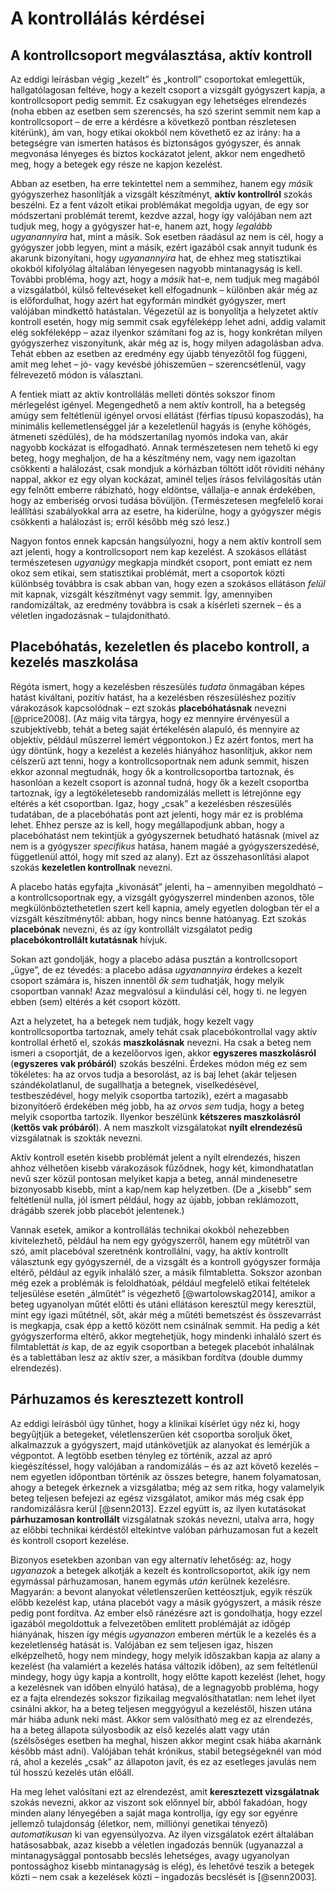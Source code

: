 # A kontrollálás kérdései

## A kontrollcsoport megválasztása, aktív kontroll

Az eddigi leírásban végig „kezelt” és „kontroll” csoportokat emlegettük, hallgatólagosan feltéve, hogy a kezelt csoport a vizsgált gyógyszert kapja, a kontrollcsoport pedig semmit. Ez csakugyan egy lehetséges elrendezés (noha ebben az esetben sem szerencsés, ha szó szerint semmit nem kap a kontrollcsoport -- de erre a kérdésre a következő pontban részletesen kitérünk), ám van, hogy etikai okokból nem követhető ez az irány: ha a betegségre van ismerten hatásos és biztonságos gyógyszer, és annak megvonása lényeges és biztos kockázatot jelent, akkor nem engedhető meg, hogy a betegek egy része ne kapjon kezelést.

Abban az esetben, ha erre tekintettel nem a semmihez, hanem egy *másik* gyógyszerhez hasonlítják a vizsgált készítményt, **aktív kontrollról** szokás beszélni. Ez a fent vázolt etikai problémákat megoldja ugyan, de egy sor módszertani problémát teremt, kezdve azzal, hogy így valójában nem azt tudjuk meg, hogy a gyógyszer hat-e, hanem azt, hogy *legalább ugyanannyira* hat, mint a másik. Sok esetben ráadásul az nem is cél, hogy a gyógyszer jobb legyen, mint a másik, ezért igazából csak annyit tudunk és akarunk bizonyítani, hogy *ugyanannyira* hat, de ehhez meg statisztikai okokból kifolyólag általában lényegesen nagyobb mintanagyság is kell. További probléma, hogy azt, hogy a *másik* hat-e, nem tudjuk meg magából a vizsgálatból, külső feltevéseket kell elfogadnunk -- különben akár még az is előfordulhat, hogy azért hat egyformán mindkét gyógyszer, mert valójában mindkettő hatástalan. Végezetül az is bonyolítja a helyzetet aktív kontroll esetén, hogy míg semmit csak egyféleképp lehet adni, addig valamit elég sokféleképp -- azaz ilyenkor számítani fog az is, hogy konkrétan milyen gyógyszerhez viszonyítunk, akár még az is, hogy milyen adagolásban adva. Tehát ebben az esetben az eredmény egy újabb tényezőtől fog függeni, amit meg lehet -- jó- vagy kevésbé jóhiszeműen -- szerencsétlenül, vagy félrevezető módon is választani.

A fentiek miatt az aktív kontrollálás melleti döntés sokszor finom mérlegelést igényel. Megengedhető a nem aktív kontroll, ha a betegség amúgy sem feltétlenül igényel orvosi ellátást (férfias típusú kopaszodás), ha minimális kellemetlenséggel jár a kezeletlenül hagyás is (enyhe köhögés, átmeneti szédülés), de ha módszertanilag nyomós indoka van, akár nagyobb kockázat is elfogadható. Annak természetesen nem tehető ki egy beteg, hogy meghaljon, de ha a készítmény nem, vagy nem igazoltan csökkenti a halálozást, csak mondjuk a kórházban töltött időt rövidíti néhány nappal, akkor ez egy olyan kockázat, aminél teljes írásos felvilágosítás után egy felnőtt emberre rábízható, hogy eldöntse, vállalja-e annak érdekében, hogy az emberiség orvosi tudása bővüljön. (Természetesen megfelelő korai leállítási szabályokkal arra az esetre, ha kiderülne, hogy a gyógyszer mégis csökkenti a halálozást is; erről később még szó lesz.)

Nagyon fontos ennek kapcsán hangsúlyozni, hogy a nem aktív kontroll sem azt jelenti, hogy a kontrollcsoport nem kap kezelést. A szokásos ellátást természetesen *ugyanúgy* megkapja mindkét csoport, pont emiatt ez nem okoz sem etikai, sem statisztikai problémát, mert a csoportok közti különbség továbbra is csak abban van, hogy ezen a szokásos ellátáson *felül* mit kapnak, vizsgált készítményt vagy semmit. Így, amennyiben randomizáltak, az eredmény továbbra is csak a kísérleti szernek -- és a véletlen ingadozásnak -- tulajdonítható.

## Placebóhatás, kezeletlen és placebo kontroll, a kezelés maszkolása

Régóta ismert, hogy a kezelésben részesülés *tudata* önmagában képes hatást kiváltani, pozitív hatást, ha a kezelésben részesüléshez pozitív várakozások kapcsolódnak -- ezt szokás **placebóhatásnak** nevezni [@price2008]. (Az máig vita tárgya, hogy ez mennyire érvényesül a szubjektívebb, tehát a beteg saját értékelésén alapuló, és mennyire az objektív, például műszerrel lemért végpontokon.) Ez azért fontos, mert ha úgy döntünk, hogy a kezelést a kezelés hiányához hasonlítjuk, akkor nem célszerű azt tenni, hogy a kontrollcsoportnak nem adunk semmit, hiszen ekkor azonnal megtudnák, hogy ők a kontrollcsoportba tartoznak, és hasonlóan a kezelt csoport is azonnal tudná, hogy ők a kezelt csoportba tartoznak, így a legtökéletesebb randomizálás mellett is létrejönne egy eltérés a két csoportban. Igaz, hogy „csak” a kezelésben részesülés tudatában, de a placebóhatás pont azt jelenti, hogy már ez is probléma lehet. Ehhez persze az is kell, hogy megállapodjunk abban, hogy a placebóhatást nem tekintjük a gyógyszernek betudható hatásnak (mivel az nem is a gyógyszer *specifikus* hatása, hanem magáé a gyógyszerszedésé, függetlenül attól, hogy mit szed az alany). Ezt az összehasonlítási alapot szokás **kezeletlen kontrollnak** nevezni.

A placebo hatás egyfajta „kivonását” jelenti, ha -- amennyiben megoldható -- a kontrollcsoportnak egy, a vizsgált gyógyszerrel mindenben azonos, tőle megkülönböztethetetlen szert kell kapnia, amely egyetlen dologban tér el a vizsgált készítménytől: abban, hogy nincs benne hatóanyag. Ezt szokás **placebónak** nevezni, és az így kontrollált vizsgálatot pedig **placebókontrollált kutatásnak** hívjuk.

Sokan azt gondolják, hogy a placebo adása pusztán a kontrollcsoport „ügye”, de ez tévedés: a placebo adása *ugyanannyira* érdekes a kezelt csoport számára is, hiszen innentől *ők sem* tudhatják, hogy melyik csoportban vannak! Azaz megvalósul a kiindulási cél, hogy ti. ne legyen ebben (sem) eltérés a két csoport között.

Azt a helyzetet, ha a betegek nem tudják, hogy kezelt vagy kontrollcsoportba tartoznak, amely tehát csak placebókontrollal vagy aktív kontrollal érhető el, szokás **maszkolásnak** nevezni. Ha csak a beteg nem ismeri a csoportját, de a kezelőorvos igen, akkor **egyszeres maszkolásról** (**egyszeres vak próbáról**) szokás beszélni. Érdekes módon még ez sem tökéletes: ha az orvos tudja a besorolást, az is baj lehet (akár teljesen szándékolatlanul, de sugallhatja a betegnek, viselkedésével, testbeszédével, hogy melyik csoportba tartozik), ezért a magasabb bizonyítóerő érdekében még jobb, ha az *orvos sem* tudja, hogy a beteg melyik csoportba tartozik. Ilyenkor beszélünk **kétszeres maszkolásról** (**kettős vak próbáról**). A nem maszkolt vizsgálatokat **nyílt elrendezésű** vizsgálatnak is szokták nevezni.

Aktív kontroll esetén kisebb problémát jelent a nyílt elrendezés, hiszen ahhoz vélhetően kisebb várakozások fűződnek, hogy két, kimondhatatlan nevű szer közül pontosan melyiket kapja a beteg, annál mindenesetre bizonyosabb kisebb, mint a kap/nem kap helyzetben. (De a „kisebb” sem feltétlenül nulla, jól ismert például, hogy az újabb, jobban reklámozott, drágább szerek jobb placebót jelentenek.)

Vannak esetek, amikor a kontrollálás technikai okokból nehezebben kivitelezhető, például ha nem egy gyógyszerről, hanem egy műtétről van szó, amit placebóval szeretnénk kontrollálni, vagy, ha aktív kontrollt választunk egy gyógyszernél, de a vizsgált és a kontroll gyógyszer formája eltérő, például az egyik inhaláló szer, a másik filmtabletta. Sokszor azonban még ezek a problémák is feloldhatóak, például megfelelő etikai feltételek teljesülése esetén „álműtét” is végezhető [@wartolowskag2014], amikor a beteg ugyanolyan műtét előtti és utáni ellátáson keresztül megy keresztül, mint egy igazi műtétnél, sőt, akár még a műtéti bemetszést és összevarrást is megkapja, csak épp a kettő között nem csinálnak semmit. Ha pedig a két gyógyszerforma eltérő, akkor megtehetjük, hogy mindenki inhaláló szert és filmtablettát *is* kap, de az egyik csoportban a betegek placebót inhalálnak és a tablettában lesz az aktív szer, a másikban fordítva (double dummy elrendezés).

## Párhuzamos és keresztezett kontroll

Az eddigi leírásból úgy tűnhet, hogy a klinikai kísérlet úgy néz ki, hogy begyűjtjük a betegeket, véletlenszerűen két csoportba soroljuk őket, alkalmazzuk a gyógyszert, majd utánkövetjük az alanyokat és lemérjük a végpontot. A legtöbb esetben tényleg ez történik, azzal az apró kiegészítéssel, hogy valójában a randomizálás -- és az azt követő kezelés -- nem egyetlen időpontban történik az összes betegre, hanem folyamatosan, ahogy a betegek érkeznek a vizsgálatba; még az sem ritka, hogy valamelyik beteg teljesen befejezi az egész vizsgálatot, amikor más még csak épp randomizálásra kerül [@senn2013]. Ezzel együtt is, az ilyen kutatásokat **párhuzamosan kontrollált** vizsgálatnak szokás nevezni, utalva arra, hogy az előbbi technikai kérdéstől eltekintve valóban párhuzamosan fut a kezelt és kontroll csoport kezelése.

Bizonyos esetekben azonban van egy alternatív lehetőség: az, hogy *ugyanazok* a betegek alkotják a kezelt és kontrollcsoportot, akik így nem egymással párhuzamosan, hanem egymás *után* kerülnek kezelésre. Magyarán: a bevont alanyokat véletlenszerűen kettéosztjuk, egyik részük előbb kezelést kap, utána placebót vagy a másik gyógyszert, a másik része pedig pont fordítva. Az ember első ránézésre azt is gondolhatja, hogy ezzel igazából megoldottuk a felvezetőben említett problémáját az időgép hiányának, hiszen így mégis *ugyanazon* emberen mértük le a kezelés és a kezeletlenség hatását is. Valójában ez sem teljesen igaz, hiszen elképzelhető, hogy nem mindegy, hogy melyik időszakban kapja az alany a kezelést (ha valamiért a kezelés hatása változik időben), az sem feltétlenül mindegy, hogy úgy kapja a kontrollt, hogy előtte kapott kezelést (lehet, hogy a kezelésnek van időben elnyúló hatása), de a legnagyobb probléma, hogy ez a fajta elrendezés sokszor fizikailag megvalósíthatatlan: nem lehet ilyet csinálni akkor, ha a beteg teljesen meggyógyul a kezeléstől, hiszen utána már hiába adunk neki mást. Akkor sem valósítható meg ez az elrendezés, ha a beteg állapota súlyosbodik az első kezelés alatt vagy után (szélsőséges esetben ha meghal, hiszen akkor megint csak hiába akarnánk később mást adni). Valójában tehát krónikus, stabil betegségeknél van mód rá, ahol a kezelés „csak” az állapoton javít, és ez az esetleges javulás nem túl hosszú kezelés után előáll.

Ha meg lehet valósítani ezt az elrendezést, amit **keresztezett vizsgálatnak** szokás nevezni, akkor az viszont sok előnnyel bír, abból fakadóan, hogy minden alany lényegében a saját maga kontrollja, így egy sor egyénre jellemző tulajdonság (életkor, nem, milliónyi genetikai tényező) *automatikusan* ki van egyensúlyozva. Az ilyen vizsgálatok ezért általában hatásosabbak, azaz kisebb a véletlen ingadozás bennük (ugyanazzal a mintanagysággal pontosabb becslés lehetséges, avagy ugyanolyan pontossághoz kisebb mintanagyság is elég), és lehetővé teszik a betegek közti -- nem csak a kezelések közti -- ingadozás becslését is [@senn2003].
